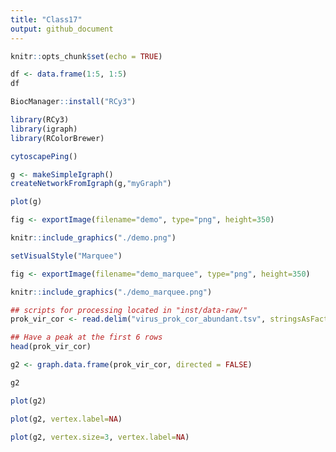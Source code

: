```yaml
---
title: "Class17"
output: github_document
---
```


```r
knitr::opts_chunk$set(echo = TRUE)
```


```r
df <- data.frame(1:5, 1:5)
df
```


```r
BiocManager::install("RCy3")
```

```r
library(RCy3)
library(igraph)
library(RColorBrewer)
```


```r
cytoscapePing()
```


```r
g <- makeSimpleIgraph()
createNetworkFromIgraph(g,"myGraph")
```



```r
plot(g)
```

```r
fig <- exportImage(filename="demo", type="png", height=350)
```

```r
knitr::include_graphics("./demo.png")
```



```r
setVisualStyle("Marquee")
```

```r
fig <- exportImage(filename="demo_marquee", type="png", height=350)

knitr::include_graphics("./demo_marquee.png")
```

```r
## scripts for processing located in "inst/data-raw/"
prok_vir_cor <- read.delim("virus_prok_cor_abundant.tsv", stringsAsFactors = FALSE)

## Have a peak at the first 6 rows
head(prok_vir_cor)
```

```r
g2 <- graph.data.frame(prok_vir_cor, directed = FALSE)
```

```r
g2
```

```r
plot(g2)
```

```r
plot(g2, vertex.label=NA)
```

```r
plot(g2, vertex.size=3, vertex.label=NA)
```


